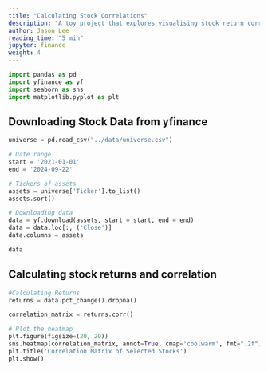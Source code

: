 ```yaml
---
title: "Calculating Stock Correlations"
description: "A toy project that explores visualising stock return correlations"
author: Jason Lee
reading_time: "5 min"
jupyter: finance
weight: 4
---
```


```python
import pandas as pd
import yfinance as yf
import seaborn as sns
import matplotlib.pyplot as plt
```


## Downloading Stock Data from yfinance

```python
universe = pd.read_csv("../data/universe.csv")

# Date range
start = '2021-01-01'
end = '2024-09-22'

# Tickers of assets
assets = universe['Ticker'].to_list()
assets.sort()

# Downloading data
data = yf.download(assets, start = start, end = end)
data = data.loc[:, ('Close')]
data.columns = assets

data
```

## Calculating stock returns and correlation

```python

#Calculating Returns
returns = data.pct_change().dropna()

correlation_matrix = returns.corr()

# Plot the heatmap
plt.figure(figsize=(20, 20))
sns.heatmap(correlation_matrix, annot=True, cmap='coolwarm', fmt=".2f")
plt.title('Correlation Matrix of Selected Stocks')
plt.show()

```
